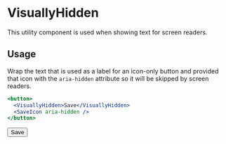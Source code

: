 

<Meta title="Utility/VisuallyHidden" component={VisuallyHidden}></Meta>

# VisuallyHidden

This utility component is used when showing text for screen readers.

## Usage

Wrap the text that is used as a label for an icon-only button and provided that icon with the
`aria-hidden` attribute so it will be skipped by screen readers.

```jsx
<button>
  <VisuallyHidden>Save</VisuallyHidden>
  <SaveIcon aria-hidden />
</button>
```

<Preview>
  <Story name="Demo">
    <button>
      <VisuallyHidden>Save</VisuallyHidden>
      <SaveIcon aria-hidden />
    </button>
  </Story>
</Preview>

<Props of={VisuallyHidden} />
